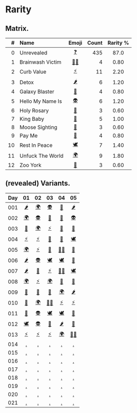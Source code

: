# Rarity


## Matrix.

| # | Name | Emoji | Count | Rarity % |
|--:|:-----|:-----:|------:|:--------:|
|  0 | Unrevealed       | [❓][] | 435 | 87.0 |
|  1 | Brainwash Victim | [🧟‍♀️][] | 4 | 0.80 |
|  2 | Curb Value       | [⚡️][] | 11 | 2.20 |
|  3 | Detox            | [🌶][] | 6 | 1.20 |
|  4 | Galaxy Blaster   | [🔫][] | 4 | 0.80 |
|  5 | Hello My Name Is | [👽][] | 6 | 1.20 |
|  6 | Holy Rosary      | [📿][] | 3 | 0.60 |
|  7 | King Baby        | [👑][] | 5 | 1.00 |
|  8 | Moose Sighting   | [🦌][] | 3 | 0.60 |
|  9 | Pay Me           | [💸][] | 4 | 0.80 |
| 10 | Rest In Peace    | [🕊][] | 7 | 1.40 | 
| 11 | Unfuck The World | [🌍][] | 9 | 1.80 |
| 12 | Zoo York         | [🗽][] | 3 | 0.60 |


## (revealed) Variants.

| Day | 01 | 02 | 03 | 04 | 05 |
|:---:|:--:|:--:|:--:|:--:|:--:|
| 001 | [🌶][] | [🌍][] | [👽][] | [📿][] | [🌶][] |
| 002 | [🌍][] | [👽][] | [🔫][] | [💸][] | [👽][] |
| 003 | [🗽][] | [🌍][] | [⚡️][] | [💸][] | [🔫][] |
| 004 | [⚡️][] | [⚡️][] | [👑][] | [👑][] | [🕊][] |
| 005 | [🌍][] | [⚡️][] | [🦌][] | [🧟‍♀️][] | [🗽][] |
| 006 | [🌶][] | [👽][] | [🕊][] | [🕊][] | [🦌][] |
| 007 | [🌶][] | [🦌][] | [⚡️][] | [🧟‍♀️][] | [🕊][] |
| 008 | [🌍][] | [⚡️][] | [🌍][] | [💸][] | [🔫][] |
| 009 | [💸][] | [👑][] | [👑][] | [🌍][] | [🌶][] |
| 010 | [🔫][] | [🌍][] | [🧟‍♀️][] | [⚡️][] | [⚡️][] |
| 011 | [🗽][] | [👽][] | [🕊][] | [🕊][] | [👑][] |
| 012 | [🕊][] | [👽][] | [📿][] | [🌶][] | [📿][] |
| 013 | [⚡️][] | [⚡️][] | [⚡️][] | [🌍][] | [🧟‍♀️][] |
| 014 | [.][] | [.][] | [.][] | [.][] | [.][] |
| 015 | [.][] | [.][] | [.][] | [.][] | [.][] |
| 016 | [.][] | [.][] | [.][] | [.][] | [.][] |
| 017 | [.][] | [.][] | [.][] | [.][] | [.][] |
| 018 | [.][] | [.][] | [.][] | [.][] | [.][] |
| 019 | [.][] | [.][] | [.][] | [.][] | [.][] |
| 020 | [.][] | [.][] | [.][] | [.][] | [.][] |
| 021 | [.][] | [.][] | [.][] | [.][] | [.][] |








[❓]: https://www.pigeons.monster/variants#0-unrevealed
[🧟‍♀️]: https://www.pigeons.monster/variants#1-brainwash-victim
[⚡️]: https://www.pigeons.monster/variants#2-curb-value
[🌶]: https://www.pigeons.monster/variants#3-detox
[🔫]: https://www.pigeons.monster/variants#4-galaxy-blaster
[👽]: https://www.pigeons.monster/variants#5-hello-my-name-is
[📿]: https://www.pigeons.monster/variants#6-holy-rosary
[👑]: https://www.pigeons.monster/variants#7-king-baby
[🦌]: https://www.pigeons.monster/variants#8-moose-sighting
[💸]: https://www.pigeons.monster/variants#9-pay-me
[🕊]: https://www.pigeons.monster/variants#10-rest-in-peace
[🌍]: https://www.pigeons.monster/variants#11-unfuck-the-world
[🗽]: https://www.pigeons.monster/variants#12-zoo-york
[.]: https://www.pigeons.monster/variants#0-unrevealed